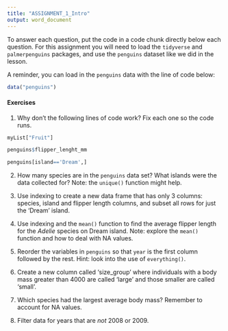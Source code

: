 ```yaml
---
title: "ASSIGNMENT_1_Intro"
output: word_document
---
```


To answer each question, put the code in a code chunk directly below each question. For this assignment you will need to load the `tidyverse` and `palmerpenguins` packages, and use the `penguins` dataset like we did in the lesson.

A reminder, you can load in the `penguins` data with the line of code below:
```r
data("penguins")
```


#### Exercises


1.  Why don't the following lines of code work? Fix each one so the code runs.

```r
myList["Fruit"]
```

```r
penguins$flipper_lenght_mm
```

```r
penguins[island=='Dream',]
```



2.  How many species are in the `penguins` data set? What islands were the data collected for? Note: the `unique()` function might help.




3.  Use indexing to create a new data frame that has only 3 columns: species, island and flipper length columns, and subset all rows for just the 'Dream' island.





4.  Use indexing and the `mean()` function to find the average flipper length for the *Adelie* species on Dream island. Note: explore the `mean()` function and how to deal with NA values.





5.  Reorder the variables in `penguins` so that `year` is the first column followed by the rest. Hint: look into the use of `everything()`.





6.  Create a new column called 'size_group' where individuals with a body mass greater than 4000 are called 'large' and those smaller are called 'small'.






7.  Which species had the largest average body mass? Remember to account for NA values.






8.  Filter data for years that are *not* 2008 or 2009.





